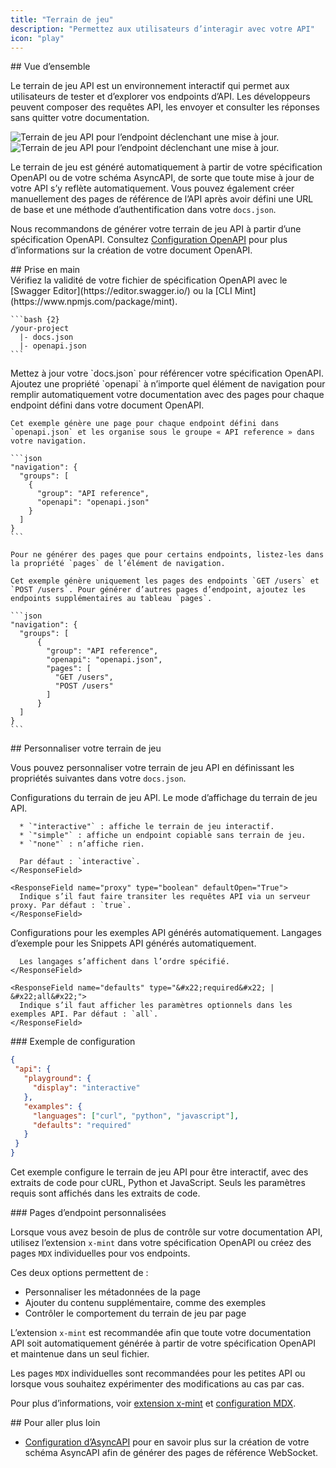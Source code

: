 ```yaml
---
title: "Terrain de jeu"
description: "Permettez aux utilisateurs d’interagir avec votre API"
icon: "play"
---
```


<div id="overview">
  ## Vue d’ensemble
</div>

Le terrain de jeu API est un environnement interactif qui permet aux utilisateurs de tester et d’explorer vos endpoints d’API. Les développeurs peuvent composer des requêtes API, les envoyer et consulter les réponses sans quitter votre documentation.

<Frame>
  <img src="/images/playground/API-playground-light.png" alt="Terrain de jeu API pour l’endpoint déclenchant une mise à jour." className="block dark:hidden" />

  <img src="/images/playground/API-playground-dark.png" alt="Terrain de jeu API pour l’endpoint déclenchant une mise à jour." className="hidden dark:block" />
</Frame>

Le terrain de jeu est généré automatiquement à partir de votre spécification OpenAPI ou de votre schéma AsyncAPI, de sorte que toute mise à jour de votre API s’y reflète automatiquement. Vous pouvez également créer manuellement des pages de référence de l’API après avoir défini une URL de base et une méthode d’authentification dans votre `docs.json`.

Nous recommandons de générer votre terrain de jeu API à partir d’une spécification OpenAPI. Consultez [Configuration OpenAPI](/fr/api-playground/openapi-setup) pour plus d’informations sur la création de votre document OpenAPI.

<div id="getting-started">
  ## Prise en main
</div>

<Steps>
  <Step title="Ajoutez votre fichier de spécification OpenAPI.">
    <Info>
      Vérifiez la validité de votre fichier de spécification OpenAPI avec le [Swagger Editor](https://editor.swagger.io/) ou la [CLI Mint](https://www.npmjs.com/package/mint).
    </Info>

    ```bash {2}
    /your-project
      |- docs.json
      |- openapi.json
    ```
  </Step>

  <Step title="Configurez `docs.json`.">
    Mettez à jour votre `docs.json` pour référencer votre spécification OpenAPI. Ajoutez une propriété `openapi` à n’importe quel élément de navigation pour remplir automatiquement votre documentation avec des pages pour chaque endpoint défini dans votre document OpenAPI.

    Cet exemple génère une page pour chaque endpoint défini dans `openapi.json` et les organise sous le groupe « API reference » dans votre navigation.

    ```json
    "navigation": {
      "groups": [
        {
          "group": "API reference",
          "openapi": "openapi.json"
        }
      ]
    }
    ```

    Pour ne générer des pages que pour certains endpoints, listez-les dans la propriété `pages` de l’élément de navigation.

    Cet exemple génère uniquement les pages des endpoints `GET /users` et `POST /users`. Pour générer d’autres pages d’endpoint, ajoutez les endpoints supplémentaires au tableau `pages`.

    ```json
    "navigation": {
      "groups": [
          {
            "group": "API reference",
            "openapi": "openapi.json",
            "pages": [
              "GET /users",
              "POST /users"
            ]
          }
      ]
    }
    ```
  </Step>
</Steps>

<div id="customizing-your-playground">
  ## Personnaliser votre terrain de jeu
</div>

Vous pouvez personnaliser votre terrain de jeu API en définissant les propriétés suivantes dans votre `docs.json`.

<ResponseField name="playground" type="object">
  Configurations du terrain de jeu API.

  <Expandable title="playground" defaultOpen="True">
    <ResponseField name="display" type="&#x22;interactive&#x22; | &#x22;simple&#x22; | &#x22;none&#x22;">
      Le mode d’affichage du terrain de jeu API.

      * `"interactive"` : affiche le terrain de jeu interactif.
      * `"simple"` : affiche un endpoint copiable sans terrain de jeu.
      * `"none"` : n’affiche rien.

      Par défaut : `interactive`.
    </ResponseField>

    <ResponseField name="proxy" type="boolean" defaultOpen="True">
      Indique s’il faut faire transiter les requêtes API via un serveur proxy. Par défaut : `true`.
    </ResponseField>
  </Expandable>
</ResponseField>

<ResponseField name="examples" type="object">
  Configurations pour les exemples API générés automatiquement.

  <Expandable title="examples" defaultOpen="True">
    <ResponseField name="languages" type="array of string">
      Langages d’exemple pour les Snippets API générés automatiquement.

      Les langages s’affichent dans l’ordre spécifié.
    </ResponseField>

    <ResponseField name="defaults" type="&#x22;required&#x22; | &#x22;all&#x22;">
      Indique s’il faut afficher les paramètres optionnels dans les exemples API. Par défaut : `all`.
    </ResponseField>
  </Expandable>
</ResponseField>

<div id="example-configuration">
  ### Exemple de configuration
</div>

```json
{
 "api": {
   "playground": {
     "display": "interactive"
   },
   "examples": {
     "languages": ["curl", "python", "javascript"],
     "defaults": "required"
   }
 }
}
```

Cet exemple configure le terrain de jeu API pour être interactif, avec des extraits de code pour cURL, Python et JavaScript. Seuls les paramètres requis sont affichés dans les extraits de code.

<div id="custom-endpoint-pages">
  ### Pages d’endpoint personnalisées
</div>

Lorsque vous avez besoin de plus de contrôle sur votre documentation API, utilisez l’extension `x-mint` dans votre spécification OpenAPI ou créez des pages `MDX` individuelles pour vos endpoints.

Ces deux options permettent de :

* Personnaliser les métadonnées de la page
* Ajouter du contenu supplémentaire, comme des exemples
* Contrôler le comportement du terrain de jeu par page

L’extension `x-mint` est recommandée afin que toute votre documentation API soit automatiquement générée à partir de votre spécification OpenAPI et maintenue dans un seul fichier.

Les pages `MDX` individuelles sont recommandées pour les petites API ou lorsque vous souhaitez expérimenter des modifications au cas par cas.

Pour plus d’informations, voir [extension x-mint](/fr/api-playground/openapi-setup#x-mint-extension) et [configuration MDX](/fr/api-playground/mdx/configuration).

<div id="further-reading">
  ## Pour aller plus loin
</div>

* [Configuration d’AsyncAPI](/fr/api-playground/asyncapi/setup) pour en savoir plus sur la création de votre schéma AsyncAPI afin de générer des pages de référence WebSocket.
